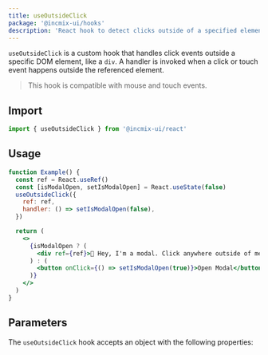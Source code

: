 ```yaml
---
title: useOutsideClick
package: '@incmix-ui/hooks'
description: 'React hook to detect clicks outside of a specified element.'
---
```


`useOutsideClick` is a custom hook that handles click events outside a specific
DOM element, like a `div`. A handler is invoked when a click or touch event
happens outside the referenced element.

> This hook is compatible with mouse and touch events.

## Import

```js
import { useOutsideClick } from '@incmix-ui/react'
```

## Usage

```jsx
function Example() {
  const ref = React.useRef()
  const [isModalOpen, setIsModalOpen] = React.useState(false)
  useOutsideClick({
    ref: ref,
    handler: () => setIsModalOpen(false),
  })

  return (
    <>
      {isModalOpen ? (
        <div ref={ref}>👋 Hey, I'm a modal. Click anywhere outside of me to close.</div>
      ) : (
        <button onClick={() => setIsModalOpen(true)}>Open Modal</button>
      )}
    </>
  )
}
```

## Parameters

The `useOutsideClick` hook accepts an object with the following properties:

<PropsTable of="useOutsideClick" />
